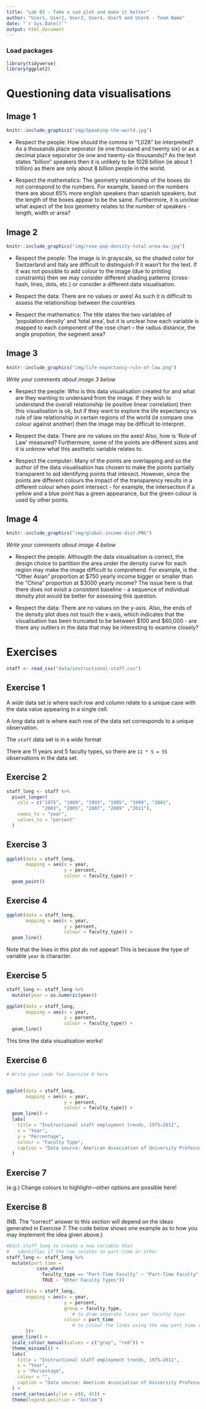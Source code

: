 ```yaml
---
title: "Lab 03 - Take a sad plot and make it better"
author: "User1, User2, User3, User4, User5 and User6 - Team Name"
date: "`r Sys.Date()`"
output: html_document
---
```


### Load packages

```r
library(tidyverse)
library(ggplot2)
```

# Questioning data visualisations

## Image 1

```r
knitr::include_graphics("img/Speaking-the-world.jpg")
```


* Respect the people: How should the comma in "1,026" be interpreted? As a thousands place seporator (ie one thousand and twenty six) or as a decimal place seporator (ie one and twenty-six thousands)? As the text states "billion" speakers then it is unlikely to be 1026 billion (ie about 1 trillion) as there are only about 8 billion people in the world.

* Respect the mathematics: The geometry relationship of the boxes do not correspond to the numbers. For example, based on the numbers there are about 65% more english speakers than spanish speakers, but the length of the boxes appear to be the same. Furthermore, it is unclear what aspect of the box geometry relates to the number of speakers - length, width or area?


## Image 2

```r
knitr::include_graphics("img/rose-pop-density-total-area-bw.jpg")
```


* Respect the people: The image is in grayscale, so the shaded color for Switzerland and Italy are difficult to distinguish if it wasn't for the text. If it was not possible to add colour to the image (due to printing constraints) then we may consider different shading patterns (cross-hash, lines, dots, etc.) or consider a different data visualisation.

* Respect the data: There are no values or axes! As such it is difficult to assess the relationshiop between the countries

* Respect the mathematics: The title states the two variables of 'population density' and 'total area', but it is unclear how each variable is mapped to each component of the rose chart -- the radius distance, the angle propotion, the segment area?



## Image 3

```r
knitr::include_graphics("img/life-expectancy-rule-of-law.png")
```

_Write your comments about image 3 below_

* Respect the people: Who is this data visualisation created for and what are they wanting to undersand from the image. If they wish to understand the overall relationship (ie positive linear correlation) then this visualisation is ok, but if they want to explore the life expectancy vs rule of law relationship in certain regions of the world (ie compare one colour against another) then the image may be difficult to interpret.

* Respect the data: There are no values on the axes! Also, how is 'Rule of Law' measured? Furthermore, some of the points are different sizes and it is unknow what this aesthetic variable relates to.

* Respect the computer: Many of the points are overlapping and so the author of the data visualisation has chosen to make the points partially transparent to aid identifying points that intesect. However, since the points are different colours the impact of the transparency results in a different colour when point intersect - for example, the intersection if a yellow and a blue point has a green appearance, but the green colour is used by other points.



## Image 4

```r
knitr::include_graphics("img/global-income-dist.PNG")
```

_Write your comments about image 4 below_


* Respect the people: Althougth the data visualisation is correct, the design choice to partition the area under the density curve for each region may make the image difficult to comprehend. For example, is the "Other Asian" proportion at \$750 yearly income bigger or smaller than the "China" proportion at \$3000 yearly income? The issue here is that there does not exisit a consistent baseline - a sequence of individual density plot would be better for assessing this question.

* Respect the data: There are no values on the y-axis. Also, the ends of the density plot does not touch the x-axis, which indicates that the visualisation has been truncated to be between \$100 and \$60,000 - are there any outliers in the data that may be interesting to examine closely?





# Exercises

```r
staff <- read_csv("data/instructional-staff.csv")
```


## Exercise 1

A *wide* data set is where each row and column relate to a unique case with the data value appearing in a single cell.

A *long* data set is where each row of the data set corresponds to a unique observation.

The `staff` data set is in a *wide* format

There are 11 years and 5 faculty types,  so there are `11 * 5 = 55` observations in the data set.



## Exercise 2

```r
staff_long <- staff %>%
  pivot_longer(
    cols = c("1975", "1989", "1993", "1995", "1999", "2001", 
             "2003", "2005", "2007", "2009" ,"2011"), 
    names_to = "year",
    values_to = "percent"
  )

```


## Exercise 3

```r
ggplot(data = staff_long,
       mapping = aes(x = year, 
                     y = percent, 
                     colour = faculty_type)) +
  geom_point()
```

## Exercise 4

```r
ggplot(data = staff_long,
       mapping = aes(x = year, 
                     y = percent, 
                     colour = faculty_type)) +
  geom_line()
```

Note that the lines in this plot do not appear! This is because the type of variable `year` is character.

## Exercise 5

```r
staff_long <- staff_long %>%
  mutate(year = as.numeric(year))
```


```r
ggplot(data = staff_long,
       mapping = aes(x = year, 
                     y = percent, 
                     colour = faculty_type)) +
  geom_line()
```

This time the data visualisation works!

## Exercise 6

```r
# Write your code for Exercise 6 here


ggplot(data = staff_long,
       mapping = aes(x = year, 
                     y = percent, 
                     colour = faculty_type)) +
  geom_line() +
  labs(
    title = "Instructional staff employment trends, 1975–2011",
    x = "Year",
    y = "Percentage",
    colour = "Faculty Type",
    caption = "Data source: American Association of University Professors"
  )

```

## Exercise 7

(e.g.) Change colours to highlight---other options are possible here!


## Exercise 8


(NB. The "correct" answer to this section will depend on the ideas generated in Exercise 7.  The code below shows one example as to how you may implement the idea given above.)

```r

#Edit staff_long to create a new variable that 
#   identifies if the row relates to part-time or other
staff_long <- staff_long %>%
  mutate(part_time = 
           case_when(
             faculty_type == "Part-Time Faculty" ~ "Part-Time Faculty",
             TRUE ~ "Other Faculty Types"))

ggplot(data = staff_long,
       mapping = aes(x = year, 
                     y = percent, 
                     group = faculty_type,  
                        # to draw seporate lines per faculty type
                     colour = part_time  
                        # to colour the lines using the new part_time variable
       ))+
  geom_line() +
  scale_colour_manual(values = c("gray", "red")) +
  theme_minimal() +
  labs(
    title = "Instructional staff employment trends, 1975–2011",
    x = "Year",
    y = "Percentage",
    colour = "",
    caption = "Data source: American Association of University Professors"
  ) +
  coord_cartesian(ylim = c(0, 45)) + 
  theme(legend.position = "bottom")
```


